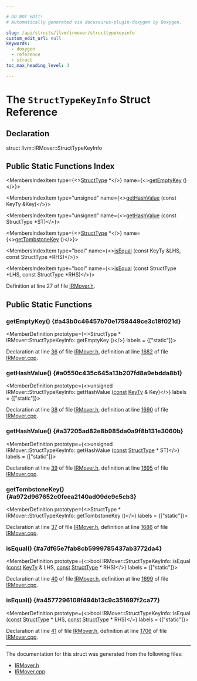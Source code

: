 ```yaml
---

# DO NOT EDIT!
# Automatically generated via docusaurus-plugin-doxygen by Doxygen.

slug: /api/structs/llvm/irmover/structtypekeyinfo
custom_edit_url: null
keywords:
  - doxygen
  - reference
  - struct
toc_max_heading_level: 3

---
```





# The `StructTypeKeyInfo` Struct Reference

<DoxygenPage pluginConfig={pluginConfig}>



## Declaration

<CodeBlock>struct llvm::IRMover::StructTypeKeyInfo</CodeBlock>

## Public Static Functions Index

<MembersIndex>

<MembersIndexItem
  type={<><a href="/docs/api/classes/llvm/structtype">StructType</a> &#42;</>}
  name={<><a href="#a43b0c46457b70e1758449ce3c18f021d">getEmptyKey</a> ()</>}>
</MembersIndexItem>

<MembersIndexItem
  type="unsigned"
  name={<><a href="#a0550c435c645a13b207fd8a9ebdda8b1">getHashValue</a> (const KeyTy &amp;Key)</>}>
</MembersIndexItem>

<MembersIndexItem
  type="unsigned"
  name={<><a href="#a37205ad82e8b985da0a9f8b131e3060b">getHashValue</a> (const StructType &#42;ST)</>}>
</MembersIndexItem>

<MembersIndexItem
  type={<><a href="/docs/api/classes/llvm/structtype">StructType</a> &#42;</>}
  name={<><a href="#a972d967652c0feea2140ad09de9c5cb3">getTombstoneKey</a> ()</>}>
</MembersIndexItem>

<MembersIndexItem
  type="bool"
  name={<><a href="#a7df65e7fab8cb5999785437ab3772da4">isEqual</a> (const KeyTy &amp;LHS, const StructType &#42;RHS)</>}>
</MembersIndexItem>

<MembersIndexItem
  type="bool"
  name={<><a href="#a4577296108f494b13c9c351697f2ca77">isEqual</a> (const StructType &#42;LHS, const StructType &#42;RHS)</>}>
</MembersIndexItem>

</MembersIndex>


Definition at line 27 of file <a href="/docs/api/files/include/include/llvm/include/llvm/linker/irmover-h">IRMover.h</a>.

<SectionDefinition>

## Public Static Functions

### getEmptyKey() {#a43b0c46457b70e1758449ce3c18f021d}

<MemberDefinition
  prototype={<>StructType &#42; IRMover::StructTypeKeyInfo::getEmptyKey ()</>}
  labels = {["static"]}>

Declaration at line <a href="/docs/api/files/include/include/llvm/include/llvm/linker/irmover-h/#l00036">36</a> of file <a href="/docs/api/files/include/include/llvm/include/llvm/linker/irmover-h">IRMover.h</a>, definition at line <a href="/docs/api/files/lib/lib/linker/irmover-cpp/#l01682">1682</a> of file <a href="/docs/api/files/lib/lib/linker/irmover-cpp">IRMover.cpp</a>.
</MemberDefinition>

### getHashValue() {#a0550c435c645a13b207fd8a9ebdda8b1}

<MemberDefinition
  prototype={<>unsigned IRMover::StructTypeKeyInfo::getHashValue (<a href="/docs/api/files/lib/lib/target/lib/target/aarch64/aarch64promoteconstant-cpp/#a90f8350fecae261c25be85d38b451bff">const</a> <a href="/docs/api/structs/llvm/irmover/structtypekeyinfo/keyty">KeyTy</a> &amp; Key)</>}
  labels = {["static"]}>

Declaration at line <a href="/docs/api/files/include/include/llvm/include/llvm/linker/irmover-h/#l00038">38</a> of file <a href="/docs/api/files/include/include/llvm/include/llvm/linker/irmover-h">IRMover.h</a>, definition at line <a href="/docs/api/files/lib/lib/linker/irmover-cpp/#l01690">1690</a> of file <a href="/docs/api/files/lib/lib/linker/irmover-cpp">IRMover.cpp</a>.
</MemberDefinition>

### getHashValue() {#a37205ad82e8b985da0a9f8b131e3060b}

<MemberDefinition
  prototype={<>unsigned IRMover::StructTypeKeyInfo::getHashValue (<a href="/docs/api/files/lib/lib/target/lib/target/aarch64/aarch64promoteconstant-cpp/#a90f8350fecae261c25be85d38b451bff">const</a> <a href="/docs/api/classes/llvm/structtype">StructType</a> &#42; ST)</>}
  labels = {["static"]}>

Declaration at line <a href="/docs/api/files/include/include/llvm/include/llvm/linker/irmover-h/#l00039">39</a> of file <a href="/docs/api/files/include/include/llvm/include/llvm/linker/irmover-h">IRMover.h</a>, definition at line <a href="/docs/api/files/lib/lib/linker/irmover-cpp/#l01695">1695</a> of file <a href="/docs/api/files/lib/lib/linker/irmover-cpp">IRMover.cpp</a>.
</MemberDefinition>

### getTombstoneKey() {#a972d967652c0feea2140ad09de9c5cb3}

<MemberDefinition
  prototype={<>StructType &#42; IRMover::StructTypeKeyInfo::getTombstoneKey ()</>}
  labels = {["static"]}>

Declaration at line <a href="/docs/api/files/include/include/llvm/include/llvm/linker/irmover-h/#l00037">37</a> of file <a href="/docs/api/files/include/include/llvm/include/llvm/linker/irmover-h">IRMover.h</a>, definition at line <a href="/docs/api/files/lib/lib/linker/irmover-cpp/#l01686">1686</a> of file <a href="/docs/api/files/lib/lib/linker/irmover-cpp">IRMover.cpp</a>.
</MemberDefinition>

### isEqual() {#a7df65e7fab8cb5999785437ab3772da4}

<MemberDefinition
  prototype={<>bool IRMover::StructTypeKeyInfo::isEqual (<a href="/docs/api/files/lib/lib/target/lib/target/aarch64/aarch64promoteconstant-cpp/#a90f8350fecae261c25be85d38b451bff">const</a> <a href="/docs/api/structs/llvm/irmover/structtypekeyinfo/keyty">KeyTy</a> &amp; LHS, <a href="/docs/api/files/lib/lib/target/lib/target/aarch64/aarch64promoteconstant-cpp/#a90f8350fecae261c25be85d38b451bff">const</a> <a href="/docs/api/classes/llvm/structtype">StructType</a> &#42; RHS)</>}
  labels = {["static"]}>

Declaration at line <a href="/docs/api/files/include/include/llvm/include/llvm/linker/irmover-h/#l00040">40</a> of file <a href="/docs/api/files/include/include/llvm/include/llvm/linker/irmover-h">IRMover.h</a>, definition at line <a href="/docs/api/files/lib/lib/linker/irmover-cpp/#l01699">1699</a> of file <a href="/docs/api/files/lib/lib/linker/irmover-cpp">IRMover.cpp</a>.
</MemberDefinition>

### isEqual() {#a4577296108f494b13c9c351697f2ca77}

<MemberDefinition
  prototype={<>bool IRMover::StructTypeKeyInfo::isEqual (<a href="/docs/api/files/lib/lib/target/lib/target/aarch64/aarch64promoteconstant-cpp/#a90f8350fecae261c25be85d38b451bff">const</a> <a href="/docs/api/classes/llvm/structtype">StructType</a> &#42; LHS, <a href="/docs/api/files/lib/lib/target/lib/target/aarch64/aarch64promoteconstant-cpp/#a90f8350fecae261c25be85d38b451bff">const</a> <a href="/docs/api/classes/llvm/structtype">StructType</a> &#42; RHS)</>}
  labels = {["static"]}>

Declaration at line <a href="/docs/api/files/include/include/llvm/include/llvm/linker/irmover-h/#l00041">41</a> of file <a href="/docs/api/files/include/include/llvm/include/llvm/linker/irmover-h">IRMover.h</a>, definition at line <a href="/docs/api/files/lib/lib/linker/irmover-cpp/#l01706">1706</a> of file <a href="/docs/api/files/lib/lib/linker/irmover-cpp">IRMover.cpp</a>.
</MemberDefinition>

</SectionDefinition>

<hr/>

The documentation for this struct was generated from the following files:

<ul>
<li><a href="/docs/api/files/include/include/llvm/include/llvm/linker/irmover-h">IRMover.h</a></li>
<li><a href="/docs/api/files/lib/lib/linker/irmover-cpp">IRMover.cpp</a></li>
</ul>

</DoxygenPage>
